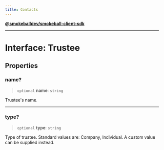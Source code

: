 ```yaml
---
title: Contacts
---
```

[**@smokeballdev/smokeball-client-sdk**](../../../../README.md)

***

# Interface: Trustee

## Properties

### name?

> `optional` **name**: `string`

Trustee's name.

***

### type?

> `optional` **type**: `string`

Type of trustee.
Standard values are: Company, Individual.
A custom value can be supplied instead.
